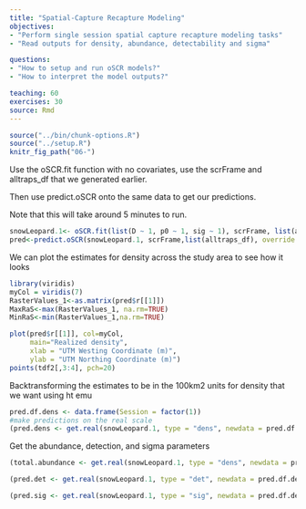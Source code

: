 ---
title: "Spatial-Capture Recapture Modeling"
objectives:
- "Perform single session spatial capture recapture modeling tasks"
- "Read outputs for density, abundance, detectability and sigma"

questions: 
- "How to setup and run oSCR models?"
- "How to interpret the model outputs?"

teaching: 60
exercises: 30
source: Rmd
---


```{r setup, echo=FALSE}
source("../bin/chunk-options.R")
source("../setup.R")
knitr_fig_path("06-")
```

Use the oSCR.fit function with no covariates, use the scrFrame and alltraps_df that we generated earlier.

Then use predict.oSCR onto the same data to get our predictions. 

Note that this will take around 5 minutes to run.

```{r}
snowLeopard.1<- oSCR.fit(list(D ~ 1, p0 ~ 1, sig ~ 1), scrFrame, list(alltraps_df))
pred<-predict.oSCR(snowLeopard.1, scrFrame,list(alltraps_df), override.trim =TRUE )
```


We can plot the estimates for density across the study area to see how it looks
```{r}
library(viridis)
myCol = viridis(7)
RasterValues_1<-as.matrix(pred$r[[1]])
MaxRaS<-max(RasterValues_1, na.rm=TRUE)
MinRaS<-min(RasterValues_1,na.rm=TRUE)

plot(pred$r[[1]], col=myCol,
     main="Realized density",
     xlab = "UTM Westing Coordinate (m)", 
     ylab = "UTM Northing Coordinate (m)")
points(tdf2[,3:4], pch=20)
```


Backtransforming the estimates to be in the 100km2 units for density that we want using ht emu
```{r}
pred.df.dens <- data.frame(Session = factor(1))
#make predictions on the real scale
(pred.dens <- get.real(snowLeopard.1, type = "dens", newdata = pred.df.dens, d.factor = multiplicationfactor))
```

Get the abundance, detection, and sigma parameters
```{r}
(total.abundance <- get.real(snowLeopard.1, type = "dens", newdata = pred.df.dens, d.factor=nrow(snowLeopard.1$ssDF[[1]])))
```

```{r}
(pred.det <- get.real(snowLeopard.1, type = "det", newdata = pred.df.dens))
```

```{r}
(pred.sig <- get.real(snowLeopard.1, type = "sig", newdata = pred.df.dens))
```